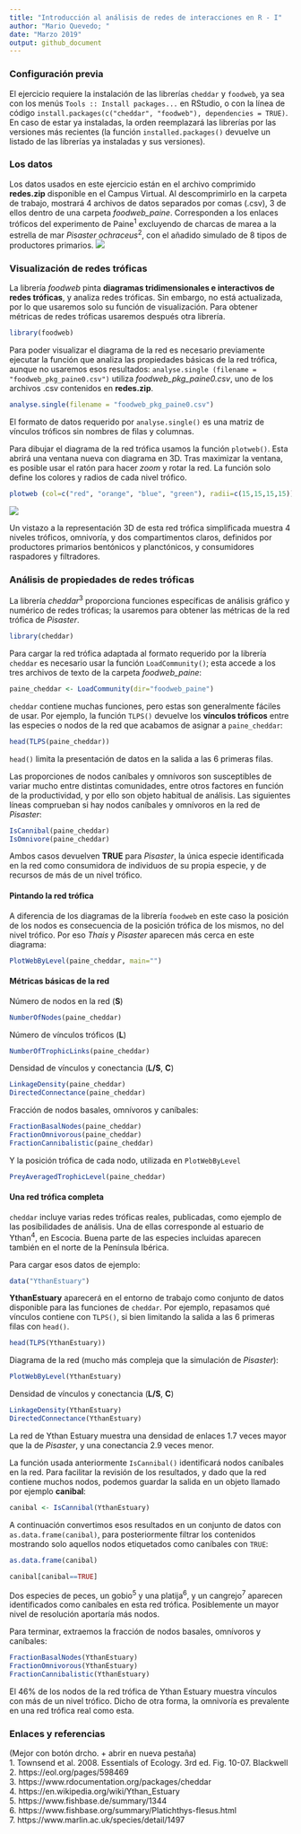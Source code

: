 ```yaml
---
title: "Introducción al análisis de redes de interacciones en R - I"
author: "Mario Quevedo; "
date: "Marzo 2019"
output: github_document
---
```



### Configuración previa

El ejercicio requiere la instalación de las librerías `cheddar` y `foodweb`, ya sea con los menús `Tools :: Install packages...` en RStudio, o con la línea de código `install.packages(c("cheddar", "foodweb"), dependencies = TRUE)`. En caso de estar ya instaladas, la orden reemplazará las librerías por las versiones más recientes (la función `installed.packages()` devuelve un listado de las librerías ya instaladas y sus versiones).

### Los datos

Los datos usados en este ejercicio están en el archivo comprimido **redes.zip** disponible en el Campus Virtual. Al descomprimirlo en la carpeta de trabajo, mostrará 4 archivos de datos separados por comas (.csv), 3 de ellos dentro de una carpeta *foodweb_paine*. Corresponden a los enlaces tróficos del experimento de Paine^1^ excluyendo de charcas de marea a la estrella de mar *Pisaster ochraceus*^2^, con el añadido simulado de 8 tipos de productores primarios.
![](paine_starfish.png)

### Visualización de redes tróficas

La librería *foodweb* pinta **diagramas tridimensionales e interactivos de redes tróficas**, y analiza redes tróficas. Sin embargo, no está actualizada, por lo que usaremos solo su función de visualización. Para obtener métricas de redes tróficas usaremos después otra librería.

```r
library(foodweb)
```

Para poder visualizar el diagrama de la red es necesario previamente ejecutar la función que analiza las propiedades básicas de la red trófica, aunque no usaremos esos resultados: `analyse.single (filename = "foodweb_pkg_paine0.csv")` utiliza *foodweb_pkg_paine0.csv*, uno de los archivos .csv contenidos en **redes.zip**.

```r
analyse.single(filename = "foodweb_pkg_paine0.csv")
```

El formato de datos requerido por `analyse.single()` es una matriz de vínculos tróficos sin nombres de filas y columnas.

Para dibujar el diagrama de la red trófica usamos la función `plotweb()`. Esta abrirá una ventana nueva con diagrama en 3D. Tras maximizar la ventana, es posible usar el ratón para hacer *zoom* y rotar la red. La función solo define los colores y radios de cada nivel trófico.

```r
plotweb (col=c("red", "orange", "blue", "green"), radii=c(15,15,15,15))
```

![](paine_starfish_3d.png)

Un vistazo a la representación 3D de esta red trófica simplificada muestra 4 niveles tróficos, omnivoría, y dos compartimentos claros, definidos por productores primarios bentónicos y planctónicos, y consumidores raspadores y filtradores.

### Análisis de propiedades de redes tróficas

La librería *cheddar*^3^ proporciona funciones específicas de análisis gráfico y numérico de redes tróficas; la usaremos para obtener las métricas de la red trófica de *Pisaster*.

```r
library(cheddar)
```

Para cargar la red trófica adaptada al formato requerido por la librería `cheddar` es necesario usar la función `LoadCommunity()`; esta accede a los tres archivos de texto de la carpeta *foodweb_paine*:

```r
paine_cheddar <- LoadCommunity(dir="foodweb_paine")
```

`cheddar` contiene muchas funciones, pero estas son generalmente fáciles de usar. Por ejemplo, la función `TLPS()` devuelve los **vínculos tróficos** entre las especies o nodos de la red que acabamos de asignar a `paine_cheddar`:

```r
head(TLPS(paine_cheddar))
```

`head()` limita la presentación de datos en la salida a las 6 primeras filas.

Las proporciones de nodos caníbales y omnívoros son susceptibles de variar mucho entre distintas comunidades, entre otros factores en función de la productividad, y por ello son objeto habitual de análisis. Las siguientes líneas comprueban si hay nodos caníbales y omnívoros en la red de *Pisaster*: 

```r
IsCannibal(paine_cheddar)
IsOmnivore(paine_cheddar)
```

Ambos casos devuelven **TRUE** para *Pisaster*, la única especie identificada en la red como consumidora de individuos de su propia especie, y de recursos de más de un nivel trófico.

#### Pintando la red trófica

A diferencia de los diagramas de la librería `foodweb` en este caso la posición de los nodos es consecuencia de la posición trófica de los mismos, no del nivel trófico. Por eso *Thais* y *Pisaster* aparecen más cerca en este diagrama:

```r
PlotWebByLevel(paine_cheddar, main="")
```

#### Métricas básicas de la red

Número de nodos en la red (**S**)
```r
NumberOfNodes(paine_cheddar)
```

Número de vínculos tróficos (**L**)
```r
NumberOfTrophicLinks(paine_cheddar)
```

Densidad de vínculos y conectancia (**L/S**, **C**)
```r
LinkageDensity(paine_cheddar)
DirectedConnectance(paine_cheddar)
```

Fracción de nodos basales, omnívoros y caníbales:
```r
FractionBasalNodes(paine_cheddar)
FractionOmnivorous(paine_cheddar)
FractionCannibalistic(paine_cheddar)
```

Y la posición trófica de cada nodo, utilizada en `PlotWebByLevel`
```r
PreyAveragedTrophicLevel(paine_cheddar) 
```

#### Una red trófica completa
`cheddar` incluye varias redes tróficas reales, publicadas, como ejemplo de las posibilidades de análisis. Una de ellas corresponde al estuario de Ythan^4^, en Escocia. Buena parte de las especies incluidas aparecen también en el norte de la Península Ibérica.

Para cargar esos datos de ejemplo:

```r
data("YthanEstuary")
```

**YthanEstuary** aparecerá en el entorno de trabajo como conjunto de datos disponible para las funciones de `cheddar`. Por ejemplo, repasamos qué vínculos contiene con `TLPS()`, si bien limitando la salida a las 6 primeras filas con `head()`. 

```r
head(TLPS(YthanEstuary))
```

Diagrama de la red (mucho más compleja que la simulación de *Pisaster*):

```r
PlotWebByLevel(YthanEstuary)
```

Densidad de vínculos y conectancia (**L/S**, **C**)
```r
LinkageDensity(YthanEstuary)
DirectedConnectance(YthanEstuary)
```

La red de Ythan Estuary muestra una densidad de enlaces 1.7 veces mayor que la de *Pisaster*, y una conectancia 2.9 veces menor.

La función usada anteriormente `IsCannibal()` identificará nodos caníbales en la red. Para facilitar la revisión de los resultados, y dado que la red contiene muchos nodos, podemos guardar la salida en un objeto llamado por ejemplo **canibal**:

```r
canibal <- IsCannibal(YthanEstuary)
```

A continuación convertimos esos resultados en un conjunto de datos con `as.data.frame(canibal)`, para posteriormente filtrar los contenidos mostrando solo aquellos nodos etiquetados como caníbales con `TRUE`: 

```r
as.data.frame(canibal)
```

```r
canibal[canibal==TRUE]
```

Dos especies de peces, un gobio^5^ y una platija^6^, y un cangrejo^7^ aparecen identificados como caníbales en esta red trófica. Posiblemente un mayor nivel de resolución aportaría más nodos.

Para terminar, extraemos la fracción de nodos basales, omnívoros y caníbales:
```r
FractionBasalNodes(YthanEstuary)
FractionOmnivorous(YthanEstuary)
FractionCannibalistic(YthanEstuary)
```

El 46% de los nodos de la red trófica de Ythan Estuary muestra vínculos con más de un nivel trófico. Dicho de otra forma, la omnivoría es prevalente en una red trófica real como esta.

### Enlaces y referencias
(Mejor con botón drcho. + abrir en nueva pestaña)  
1. Townsend et al. 2008. Essentials of Ecology. 3rd ed. Fig. 10-07. Blackwell  
2. https://eol.org/pages/598469  
3. https://www.rdocumentation.org/packages/cheddar  
4. https://en.wikipedia.org/wiki/Ythan_Estuary  
5. https://www.fishbase.de/summary/1344  
6. https://www.fishbase.org/summary/Platichthys-flesus.html    
7. https://www.marlin.ac.uk/species/detail/1497